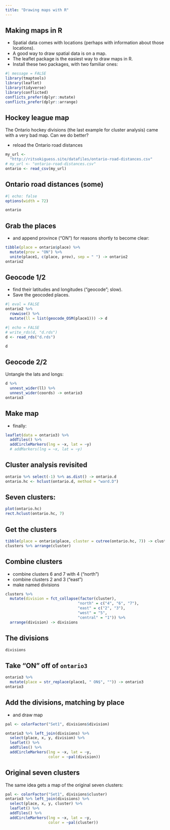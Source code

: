 ```yaml
---
title: "Drawing maps with R"
---
```



## Making maps in R

- Spatial data comes with locations (perhaps with information about those locations).
- A good way to draw spatial data is on a map.
- The leaflet package is the easiest way to draw maps in R.
- Install these two packages, with two familiar ones:

\small
```r
#| message = FALSE
library(tmaptools)
library(leaflet)
library(tidyverse)
library(conflicted)
conflicts_prefer(dplyr::mutate)
conflicts_prefer(dplyr::arrange)
```
\normalsize

## Hockey league map

The Ontario hockey divisions (the last example for cluster analysis) came with a very bad map. Can we do better?

- reload the Ontario road distances

\small
```r
my_url <-
  "http://ritsokiguess.site/datafiles/ontario-road-distances.csv"
# my_url <- "ontario-road-distances.csv"
ontario <- read_csv(my_url)
```
\normalsize

## Ontario road distances (some)

```r
#| echo: false
options(width = 72)
```


```r
ontario
```


## Grab the places

- and append province ("ON") for reasons shortly to become clear:

\small
```r
tibble(place = ontario$place) %>% 
  mutate(prov = "ON") %>% 
  unite(place1, c(place, prov), sep = " ") -> ontario2
ontario2
```
\normalsize

## Geocode 1/2

- find their latitudes and longitudes ("geocode"; slow). 
- Save the geocoded places.

```r
#| eval = FALSE
ontario2 %>% 
  rowwise() %>% 
  mutate(ll = list(geocode_OSM(place1))) -> d
```

```r
#| echo = FALSE
# write_rds(d, "d.rds")
d <- read_rds("d.rds")
```

\small
```r
d
```
\normalsize

## Geocode 2/2

Untangle the lats and longs:

```r
d %>% 
  unnest_wider(ll) %>% 
  unnest_wider(coords) -> ontario3
ontario3
```

## Make map

- finally:


```r
leaflet(data = ontario3) %>% 
  addTiles() %>% 
  addCircleMarkers(lng = ~x, lat = ~y)
  # addMarkers(lng = ~x, lat = ~y)
```
 



## Cluster analysis revisited

```r
ontario %>% select(-1) %>% as.dist() -> ontario.d 
ontario.hc <- hclust(ontario.d, method = "ward.D")
```

## Seven clusters:

```r
plot(ontario.hc)
rect.hclust(ontario.hc, 7)
```

## Get the clusters

\footnotesize
```r
tibble(place = ontario$place, cluster = cutree(ontario.hc, 7)) -> clusters
clusters %>% arrange(cluster)
```

\normalsize

## Combine clusters

- combine clusters 6 and 7 with 4 ("north")
- combine clusters 2 and 3 ("east")
- make named divisions

```r
clusters %>% 
  mutate(division = fct_collapse(factor(cluster),
                                "north" = c("4", "6", "7"),
                                "east" = c("2", "3"),
                                "west" = "5",
                                "central" = "1")) %>% 
  arrange(division) -> divisions
```

## The divisions

```r
divisions
```

## Take "ON" off of `ontario3`

\footnotesize
```r
ontario3 %>% 
  mutate(place = str_replace(place1, " ON$", "")) -> ontario3
ontario3
```
\normalsize

## Add the divisions, matching by place

- and draw map

```r
pal <- colorFactor("Set1", divisions$division)

ontario3 %>% left_join(divisions) %>% 
  select(place, x, y, division) %>% 
  leaflet() %>% 
  addTiles() %>% 
  addCircleMarkers(lng = ~x, lat = ~y, 
                   color = ~pal(division)) 
```


## Original seven clusters

The same idea gets a map of the original seven clusters:

```r
pal <- colorFactor("Set1", divisions$cluster)
ontario3 %>% left_join(divisions) %>% 
  select(place, x, y, cluster) %>% 
  leaflet() %>% 
  addTiles() %>% 
  addCircleMarkers(lng = ~x, lat = ~y, 
                   color = ~pal(cluster))
```
